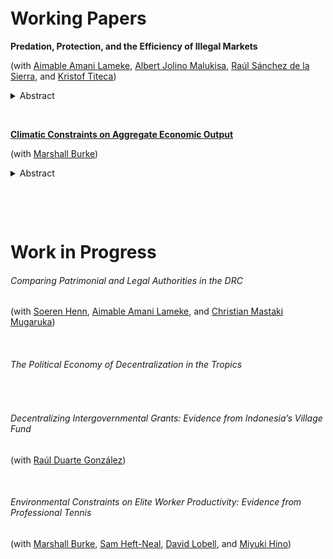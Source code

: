   &nbsp;

  &nbsp;

  &nbsp;


# Working Papers

  **Predation, Protection, and the Efficiency of Illegal Markets**

  (with [Aimable Amani Lameke](https://marakujakivuresearch.com), [Albert Jolino Malukisa](https://marakujakivuresearch.com), [Raúl Sánchez de la Sierra](https://raulsanchezdelasierra.com), and [Kristof Titeca](https://www.uantwerpen.be/en/staff/kristof-titeca/))
  
  <details>
  <summary>Abstract</summary>
  <h5><i>  A fundamental economic transaction in the markets for illegal goods and services concerns private agents paying state officials in exchange for bending the rules (bribes). This paper designs a randomized controlled trial in the illegal transportation of passengers in Kinshasa, Democratic Republic of the Congo, in order to test two propositions about what governs this transaction. First, third-parties with power over the state officials asking bribes (such as high-ranked officers) have an incentive to sell their “protection” to private agents against paying these bribes. The spread of third-party protection can reduce bribes, thus increase profits from the illegal activity. Second, transaction costs associated to bargaining over bribes can destroy the surplus from illegal activity available to both parties. Repeated interaction with the state officials who bargain for those bribes can undo these transaction costs. While third-party protection and repeated interaction drastically reduce payments to the police, repeated interaction decreases time wasted bargaining, increasing the daily revenue from driving. This results in an increase in daily profits of nine times the daily per capita income. Our results suggest that repeated interaction with state officials can explain the spread of illegal markets. </i></h5>
  </details>
  
  &nbsp; 
  
  [**Climatic Constraints on Aggregate Economic Output**](files/BurkeTanutama2019climatic.pdf)

  (with [Marshall Burke](https://web.stanford.edu/~mburke/))
  
  <details>
  <summary>Abstract</summary>
  <h5><i> Efficient responses to climate change require accurate estimates of both aggregate damages and where and to whom they occur. While specific case studies and simulations have suggested that climate change disproportionately affects the poor, large-scale direct evidence of the magnitude and origins of this disparity is lacking. Similarly, evidence on aggregate damages, which is a central input into the evaluation of mitigation policy, often relies on country-level data whose accuracy has been questioned. Here we assemble longitudinal data on economic output from over 11,000 districts across 37 countries, including previously non-digitized sources in multiple languages, to assess both the aggregate and distributional impacts of warming temperatures. We find that local-level growth in aggregate output responds non-linearly to temperature across all regions, with output peaking at cooler temperatures (<10ºC) than estimated in earlier country analyses and declining steeply thereafter. Long difference estimates of the impact of longer-term (decadal) trends in temperature on income are larger than estimates from an annual panel model, providing additional evidence for growth effects. Impacts of a given temperature exposure do not vary meaningfully between rich and poor regions, but exposure to damaging temperatures is much more common in poor regions. These results indicate that additional warming will exacerbate inequality, particularly across countries, and that economic development alone will be unlikely to reduce damages, as commonly hypothesized. We estimate that since 2000, warming has already cost both the US and the EU at least $4 trillion in lost output, and tropical countries are >5\% poorer than they would have been without this warming. </i></h5>
  </details>
 
  &nbsp; 

  &nbsp; 

# Work in Progress
  
###### Comparing Patrimonial and Legal Authorities in the DRC

(with [Soeren Henn](http://soerenhenn.com), [Aimable Amani Lameke](https://marakujakivuresearch.com), and [Christian Mastaki Mugaruka](https://marakujakivuresearch.com))

  &nbsp; 
  

###### The Political Economy of Decentralization in the Tropics

  &nbsp; 

###### Decentralizing Intergovernmental Grants: Evidence from Indonesia's Village Fund

(with [Raúl Duarte González](https://scholar.harvard.edu/rduarte))

  &nbsp; 

###### Environmental Constraints on Elite Worker Productivity: Evidence from Professional Tennis 

(with [Marshall Burke](https://web.stanford.edu/~mburke/), [Sam Heft-Neal](http://stanford.edu/~samhn/), [David Lobell](https://lobell-lab.stanford.edu/), and [Miyuki Hino](https://www.miyukihino.com/))

  &nbsp; 